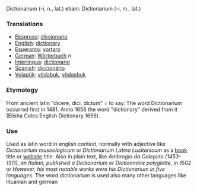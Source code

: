 Dictionarium (-i, n., lat.) etiam: Dictionarium (-i, m., lat.)

=== Translations ===
*[[Ekspreso]]: [[diksionario]]
*[[English]]: [[dictionary]]
*[[Esperanto]]: [[vortaro]]
*[[German]]: [[Wörterbuch]] ''n''
*[[Interlingua]]: [[dictionario]]
*[[Spanish]]: [[diccionário]]
*[[Volapük]]: [[vödabuk]],  [[vödasbuk]]

=== Etymology ===
From ancient latin "dicere, dici, dictum" = to say. The word Dictionarium occurred first in 1481. Anno 1656 the word "dictionary" derived from it (Elisha Coles English Dictionary 1656).

=== Use ===
Used as latin word in english context, normally with adjective like ''Dictionarium museologicum'' or ''Dictionarium Latino Lusitanicum'' as a [[book]] title or [[website]] title. Also in plain text, like ''Ambrogio da Calepino (1453-1511), an Italian, published a Dictionarium or Dictionnaire
polyglotte, in 1502'' or ''However, his most notable works were his Dictionarium in five languages''. The word dictionarium is used also many other languages like lituanian and german